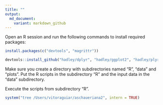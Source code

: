 ```yaml
---
title: ""
output: 
  md_document:
    variant: markdown_github
---
```


Open an R session and run the following commands to install required packages:

```R
install.packages(c("devtools", "magrittr"))

devtools::install_github("hadley/dplyr", "hadley/ggplot2", "hadley/plyr", "hadley/tidyr", "hadley/readr" ,"hadley/readxl")
```

Make sure you create a directory with subdirectories named "R", "data" and "plots". Put the R scripts in the subdirectory "R" and the input data in the "data" subdirectory.

Execute the scripts from subdirectory "R".

```r
system("tree /Users/vitoraguiar/aschaueriana2", intern = TRUE)
```